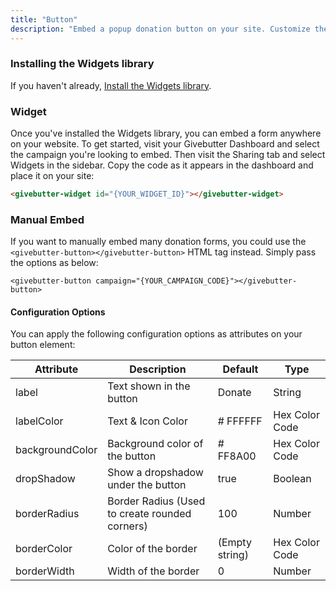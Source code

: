 ```yaml
---
title: "Button"
description: "Embed a popup donation button on your site. Customize the colors, positioning, and more."
---
```


### Installing the Widgets library

If you haven't already, [Install the Widgets library](/widgets/getting-started).

### Widget

Once you've installed the Widgets library, you can embed a form anywhere on your website. To get started, visit your Givebutter Dashboard and select the campaign you're looking to embed. Then visit the Sharing tab and select Widgets in the sidebar. Copy the code as it appears in the dashboard and place it on your site:

```html HTML
<givebutter-widget id="{YOUR_WIDGET_ID}"></givebutter-widget>
```

### Manual Embed

If you want to manually embed many donation forms, you could use the `<givebutter-button></givebutter-button>` HTML tag instead. Simply pass the options as below:

`<givebutter-button campaign="{YOUR_CAMPAIGN_CODE}"></givebutter-button> `

#### Configuration Options

You can apply the following configuration options as attributes on your button element:

| Attribute       | Description                                    | Default        | Type           |
| --------------- | ---------------------------------------------- | -------------- | -------------- |
| label           | Text shown in the button                       | Donate         | String         |
| labelColor      | Text & Icon Color                              | \# FFFFFF      | Hex Color Code |
| backgroundColor | Background color of the button                 | \# FF8A00      | Hex Color Code |
| dropShadow      | Show a dropshadow under the button             | true           | Boolean        |
| borderRadius    | Border Radius (Used to create rounded corners) | 100            | Number         |
| borderColor     | Color of the border                            | (Empty string) | Hex Color Code |
| borderWidth     | Width of the border                            | 0              | Number         |
